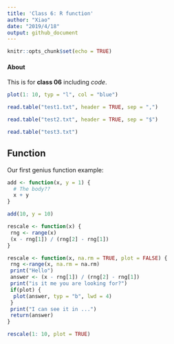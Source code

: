 ```yaml
---
title: 'Class 6: R function'
author: "Xiao"
date: "2019/4/18"
output: github_document
---
```


```r
knitr::opts_chunk$set(echo = TRUE)
```

#### About
This is for **class 06** including *code*.

```r
plot(1: 10, typ = "l", col = "blue")
```
```r
read.table("test1.txt", header = TRUE, sep = ",")
```


```r
read.table("test2.txt", header = TRUE, sep = "$")

```
```r
read.table("test3.txt")
```

## Function

Our first genius function example:

```r
add <- function(x, y = 1) {
  # The body??
  x + y 
}
```
```r
add(10, y = 10)
```

```r
rescale <- function(x) {
 rng <- range(x)
 (x - rng[1]) / (rng[2] - rng[1])
}
```



```r
rescale <- function(x, na.rm = TRUE, plot = FALSE) {
 rng <-range(x, na.rm = na.rm)
 print("Hello")
 answer <- (x - rng[1]) / (rng[2] - rng[1])
 print("is it me you are looking for?")
 if(plot) {
  plot(answer, typ = "b", lwd = 4)
 }
 print("I can see it in ...")
 return(answer)
}
```
```r
rescale(1: 10, plot = TRUE)
```

